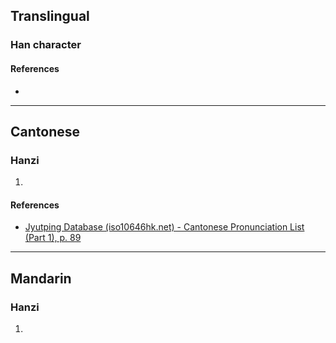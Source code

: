 {{character info/new}}
==Translingual==

===Han character===
{{Han char|rn=32|rad=土|as=13|sn=16|four=|canj=GSRJ|ids=⿰土辟}}

====References====
* {{Han ref|kx=0240.060|dkj=05515|dj=0479.280|hdz=10494.070|uh=58C0|ud=22720}}

----

==Cantonese==

===Hanzi===
{{yue-hanzi|jyut=[[pei4]]|y=pei4}}

# {{defn|lang=yue|sort=土13}}

====References====
* [http://www.iso10646hk.net/jp/document/download.jsp Jyutping Database (iso10646hk.net) - Cantonese Pronunciation List (Part 1), p. 89]

----

==Mandarin==

===Hanzi===
{{cmn-hanzi|pin=[[pí]] ([[pi2]])|wg=p'i<sup>2</sup>}}

# {{defn|lang=cmn|sort=土13}}